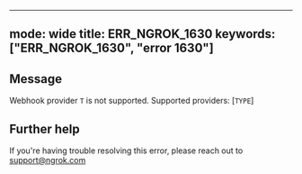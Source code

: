 
---
mode: wide
title: ERR_NGROK_1630
keywords: ["ERR_NGROK_1630", "error 1630"]
---

## Message
Webhook provider `T` is not supported.  Supported providers: [`TYPE`]




## Further help
If you're having trouble resolving this error, please reach out to [support@ngrok.com](mailto:support@ngrok.com?subject=Help%20with%20ERR_NGROK_1630)

